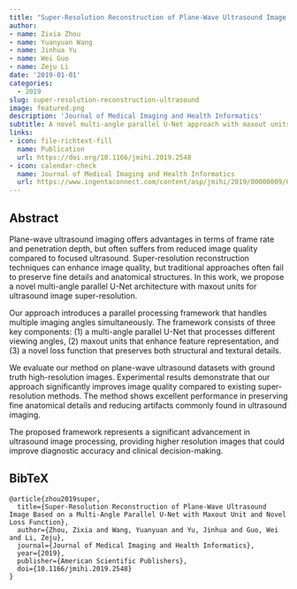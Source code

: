 ```yaml
---
title: "Super-Resolution Reconstruction of Plane-Wave Ultrasound Image Based on a Multi-Angle Parallel U-Net with Maxout Unit and Novel Loss Function"
author: 
- name: Zixia Zhou
- name: Yuanyuan Wang
- name: Jinhua Yu
- name: Wei Guo
- name: Zeju Li
date: '2019-01-01'
categories:
  - 2019
slug: super-resolution-reconstruction-ultrasound
image: featured.png
description: 'Journal of Medical Imaging and Health Informatics'
subtitle: A novel multi-angle parallel U-Net approach with maxout units for ultrasound image super-resolution reconstruction.
links:
- icon: file-richtext-fill
  name: Publication
  url: https://doi.org/10.1166/jmihi.2019.2548
- icon: calendar-check
  name: Journal of Medical Imaging and Health Informatics
  url: https://www.ingentaconnect.com/content/asp/jmihi/2019/00000009/00000001/art00001
---
```


## Abstract

Plane-wave ultrasound imaging offers advantages in terms of frame rate and penetration depth, but often suffers from reduced image quality compared to focused ultrasound. Super-resolution reconstruction techniques can enhance image quality, but traditional approaches often fail to preserve fine details and anatomical structures. In this work, we propose a novel multi-angle parallel U-Net architecture with maxout units for ultrasound image super-resolution.

Our approach introduces a parallel processing framework that handles multiple imaging angles simultaneously. The framework consists of three key components: (1) a multi-angle parallel U-Net that processes different viewing angles, (2) maxout units that enhance feature representation, and (3) a novel loss function that preserves both structural and textural details.

We evaluate our method on plane-wave ultrasound datasets with ground truth high-resolution images. Experimental results demonstrate that our approach significantly improves image quality compared to existing super-resolution methods. The method shows excellent performance in preserving fine anatomical details and reducing artifacts commonly found in ultrasound imaging.

The proposed framework represents a significant advancement in ultrasound image processing, providing higher resolution images that could improve diagnostic accuracy and clinical decision-making.

## BibTeX

```{=html}
<pre class="quarto-appendix-bibtex" data-clipboard-text="@article{zhou2019super,
  title={Super-Resolution Reconstruction of Plane-Wave Ultrasound Image Based on a Multi-Angle Parallel U-Net with Maxout Unit and Novel Loss Function},
  author={Zhou, Zixia and Wang, Yuanyuan and Yu, Jinhua and Guo, Wei and Li, Zeju},
  journal={Journal of Medical Imaging and Health Informatics},
  year={2019},
  publisher={American Scientific Publishers},
  doi={10.1166/jmihi.2019.2548}
}"><code>@article{zhou2019super,
  title={Super-Resolution Reconstruction of Plane-Wave Ultrasound Image Based on a Multi-Angle Parallel U-Net with Maxout Unit and Novel Loss Function},
  author={Zhou, Zixia and Wang, Yuanyuan and Yu, Jinhua and Guo, Wei and Li, Zeju},
  journal={Journal of Medical Imaging and Health Informatics},
  year={2019},
  publisher={American Scientific Publishers},
  doi={10.1166/jmihi.2019.2548}
}</code></pre>
``` 